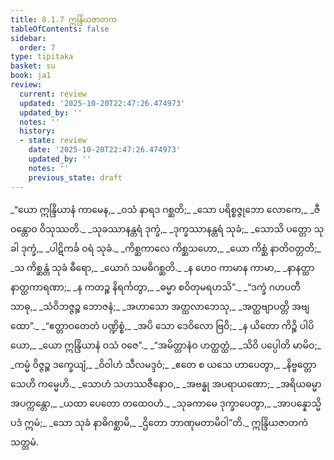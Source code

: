 ```yaml
---
title: 8.1.7 ဣန္ဒြိယဇာတက
tableOfContents: false
sidebar:
  order: 7
type: tipitaka
basket: su
book: ja1
review:
  current: review
  updated: '2025-10-20T22:47:26.474973'
  updated_by: ''
  notes: ''
  history:
  - state: review
    date: '2025-10-20T22:47:26.474973'
    updated_by: ''
    notes: ''
    previous_state: draft
---
```



<DynamicBreadcrumb />


<ReviewStatus review={frontmatter.review} showDetails={true} />

<HypothesisAnnotation frontmatter={frontmatter} />

<Division number="60" book="ja1" e="ch" v="22" p="182">

<Paragraph number="1738" type="verses" book="ja1">
_“ယော ဣန္ဒြိယာနံ ကာမေန,_  
_ဝသံ နာရဒ ဂစ္ဆတိ;_  
_သော ပရိစ္စဇ္ဇုဘော လောကေ,_  
_ဇီဝန္တောဝ ဝိသုဿတိ._  

</Paragraph>

</Division>
<Division number="61" book="ja1" e="ch" v="22" p="182">

<Paragraph number="1739" type="verses" book="ja1">
_သုခဿာနန္တရံ ဒုက္ခံ,_  
_ဒုက္ခဿာနန္တရံ သုခံ;_  
_သောသိ ပတ္တော သုခါ ဒုက္ခံ,_  
_ပါဋိကင်္ခ ဝရံ သုခံ._  

</Paragraph>

</Division>
<Division number="62" book="ja1" e="ch" v="22" p="182">

<Paragraph number="1740" type="verses" book="ja1">
_ကိစ္ဆကာလေ ကိစ္ဆသဟော,_  
_ယော ကိစ္ဆံ နာတိဝတ္တတိ;_  
_သ ကိစ္ဆန္တံ သုခံ ဓီရော,_  
_ယောဂံ သမဓိဂစ္ဆတိ._  

</Paragraph>

</Division>
<Division number="63" book="ja1" e="ch" v="22" p="182">

<Paragraph number="1741" type="verses" book="ja1">
_န ဟေဝ ကာမာန ကာမာ,_  
_နာနတ္ထာ နာတ္ထကာရဏာ;_  
_န ကတဉ္စ နိရင်္ကတွာ,_  
_ဓမ္မာ စဝိတုမရဟသိ”._  

</Paragraph>

</Division>
<Division number="64" book="ja1" e="ch" v="22" p="182">

<Paragraph number="1742" type="verses" book="ja1">
_“ဒက္ခံ ဂဟပတီ သာဓု,_  
_သံဝိဘဇ္ဇဉ္စ ဘောဇနံ;_  
_အဟာသော အတ္ထလာဘေသု,_  
_အတ္ထဗျာပတ္တိ အဗျထော”._  

</Paragraph>

</Division>
<Division number="65" book="ja1" e="ch" v="22" p="182">

<Paragraph number="1743" type="verses" book="ja1">
_“ဧတ္တာဝတေတံ ပဏ္ဍိစ္စံ,_  
_အပိ သော ဒေဝိလော ဗြဝိ;_  
_န ယိတော ကိဉ္စိ ပါပိယော,_  
_ယော ဣန္ဒြိယာနံ ဝသံ ဝဇေ”._  

</Paragraph>

</Division>
<Division number="66" book="ja1" e="ch" v="22" p="182">

<Paragraph number="1744" type="verses" book="ja1">
_“အမိတ္တာနံဝ ဟတ္ထတ္ထံ,_  
_သိဝိ ပပ္ပေါတိ မာမိဝ;_  
_ကမ္မံ ဝိဇ္ဇဉ္စ ဒက္ခေယျံ,_  
_ဝိဝါဟံ သီလမဒ္ဒဝံ;_  
_ဧတေ စ ယသေ ဟာပေတွာ,_  
_နိဗ္ဗတ္တော သေဟိ ကမ္မေဟိ._  

</Paragraph>

</Division>
<Division number="67" book="ja1" e="ch" v="22" p="182">

<Paragraph number="1745" type="verses" book="ja1">
_သောဟံ သဟဿဇီနောဝ,_  
_အဗန္ဓု အပရာယဏော;_  
_အရိယဓမ္မာ အပက္ကန္တော,_  
_ယထာ ပေတော တထေဝဟံ._  

</Paragraph>

</Division>
<Division number="68" book="ja1" e="ch" v="22" p="183">

<Paragraph number="1746" type="verses" book="ja1">
_သုခကာမေ ဒုက္ခာပေတွာ,_  
_အာပန္နောသ္မိ ပဒံ ဣမံ;_  
_သော သုခံ နာဓိဂစ္ဆာမိ,_  
_ဌိတော ဘာဏုမတာမိဝါ”တိ._  


</Paragraph>
</Division>

<Paragraph number="1747" type="center" book="ja1">
ဣန္ဒြိယဇာတကံ သတ္တမံ.
</Paragraph>